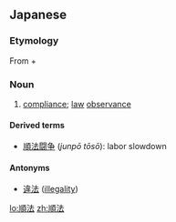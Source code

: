 ==Japanese==
{{ja-kanjitab|じゅん|ほう|k2=ぽう|yomi=on}}

===Etymology===
From {{m|ja|順|sc=Jpan|tr=jun||obey}} + {{m|ja|法|sc=Jpan|tr=hō||law}}

===Noun===
{{ja-noun|じゅんぽう}}
# [[compliance]]; [[law]] [[observance]]

====Derived terms====
* [[順法闘争]] (''junpō tōsō''): labor slowdown

====Antonyms====
* [[違法]] ([[illegality]])

[[lo:順法]]
[[zh:順法]]